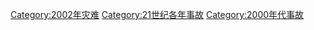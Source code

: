 {{Year by category
|m=2
|c=0
|d=0
|y=2
|cat=事故
|sortkey=事故
|parent=21世纪各年事故
|subcat=2000年代事故
}}

[[Category:2002年灾难|Category:2002年灾难]]
[[Category:21世纪各年事故|Category:21世纪各年事故]]
[[Category:2000年代事故|Category:2000年代事故]]